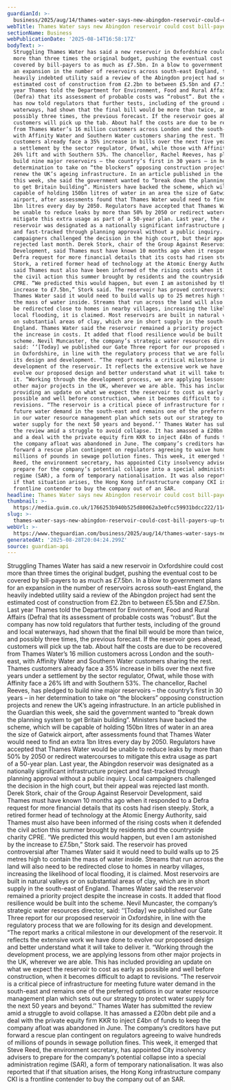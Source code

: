 ```yaml
---
guardianId: >-
  business/2025/aug/14/thames-water-says-new-abingdon-reservoir-could-cost-bill-payers-up-to-75bn
webTitle: Thames Water says new Abingdon reservoir could cost bill-payers up to £7.5bn
sectionName: Business
webPublicationDate: '2025-08-14T16:58:17Z'
bodyText: >-
  Struggling Thames Water has said a new reservoir in Oxfordshire could cost
  more than three times the original budget, pushing the eventual cost to be
  covered by bill-payers to as much as £7.5bn. In a blow to government plans for
  an expansion in the number of reservoirs across south-east England, the
  heavily indebted utility said a review of the Abingdon project had sent the
  estimated cost of construction from £2.2bn to between £5.5bn and £7.5bn. Last
  year Thames told the Department for Environment, Food and Rural Affairs
  (Defra) that its assessment of probable costs was “robust”. But the company
  has now told regulators that further tests, including of the ground and local
  waterways, had shown that the final bill would be more than twice, and
  possibly three times, the previous forecast. If the reservoir goes ahead,
  customers will pick up the tab. About half the costs are due to be recovered
  from Thames Water’s 16 million customers across London and the south-east,
  with Affinity Water and Southern Water customers sharing the rest. Thames
  customers already face a 35% increase in bills over the next five years under
  a settlement by the sector regulator, Ofwat, while those with Affinity face a
  26% lift and with Southern 53%. The chancellor, Rachel Reeves, has pledged to
  build nine major reservoirs – the country’s first in 30 years – in her
  determination to take on “the blockers” opposing construction projects and
  renew the UK’s ageing infrastructure. In an article published in the Guardian
  this week, she said the government wanted to “break down the planning system
  to get Britain building”. Ministers have backed the scheme, which will be
  capable of holding 150bn litres of water in an area the size of Gatwick
  airport, after assessments found that Thames Water would need to find an extra
  1bn litres every day by 2050. Regulators have accepted that Thames Water would
  be unable to reduce leaks by more than 50% by 2050 or redirect watercourses to
  mitigate this extra usage as part of a 50-year plan. Last year, the Abingdon
  reservoir was designated as a nationally significant infrastructure project
  and fast-tracked through planning approval without a public inquiry. Local
  campaigners challenged the decision in the high court, but their appeal was
  rejected last month. Derek Stork, chair of the Group Against Reservoir
  Development, said Thames must have known 10 months ago when it responded to a
  Defra request for more financial details that its costs had risen steeply.
  Stork, a retired former head of technology at the Atomic Energy Authority,
  said Thames must also have been informed of the rising costs when it defended
  the civil action this summer brought by residents and the countryside charity
  CPRE. “We predicted this would happen, but even I am astonished by the
  increase to £7.5bn,” Stork said. The reservoir has proved controversial after
  Thames Water said it would need to build walls up to 25 metres high to contain
  the mass of water inside. Streams that run across the land will also need to
  be redirected close to homes in nearby villages, increasing the likelihood of
  local flooding, it is claimed. Most reservoirs are built in natural valleys or
  on substantial areas of clay, which are in short supply in the south-east of
  England. Thames Water said the reservoir remained a priority project despite
  the increase in costs. It added that flood resilience would be built into the
  scheme. Nevil Muncaster, the company’s strategic water resources director,
  said: ‘‘[Today] we published our Gate Three report for our proposed reservoir
  in Oxfordshire, in line with the regulatory process that we are following for
  its design and development. “The report marks a critical milestone in our
  development of the reservoir. It reflects the extensive work we have done to
  evolve our proposed design and better understand what it will take to deliver
  it. “Working through the development process, we are applying lessons from
  other major projects in the UK, wherever we are able. This has included
  providing an update on what we expect the reservoir to cost as early as
  possible and well before construction, when it becomes difficult to adapt to
  revisions. “The reservoir is a critical piece of infrastructure for meeting
  future water demand in the south-east and remains one of the preferred options
  in our water resource management plan which sets out our strategy to protect
  water supply for the next 50 years and beyond.’’ Thames Water has submitted
  the review amid a struggle to avoid collapse. It has amassed a £20bn debt pile
  and a deal with the private equity firm KKR to inject £4bn of funds to keep
  the company afloat was abandoned in June. The company’s creditors have put
  forward a rescue plan contingent on regulators agreeing to waive hundreds of
  millions of pounds in sewage pollution fines. This week, it emerged that Steve
  Reed, the environment secretary, has appointed City insolvency advisers to
  prepare for the company’s potential collapse into a special administration
  regime (SAR), a form of temporary nationalisation. It was also reported that
  if that situation arises, the Hong Kong infrastructure company CKI is a
  frontline contender to buy the company out of an SAR.
headline: Thames Water says new Abingdon reservoir could cost bill-payers up to £7.5bn
thumbnail: >-
  https://media.guim.co.uk/1766253b940b525d80062a3e0fcc59931bdcc222/1144_1355_3744_2995/500.jpg
slug: >-
  thames-water-says-new-abingdon-reservoir-could-cost-bill-payers-up-to-pound75bn
webUrl: >-
  https://www.theguardian.com/business/2025/aug/14/thames-water-says-new-abingdon-reservoir-could-cost-bill-payers-up-to-75bn
generatedAt: '2025-08-28T20:04:24.299Z'
source: guardian-api
---
```

Struggling Thames Water has said a new reservoir in Oxfordshire could cost more than three times the original budget, pushing the eventual cost to be covered by bill-payers to as much as £7.5bn. In a blow to government plans for an expansion in the number of reservoirs across south-east England, the heavily indebted utility said a review of the Abingdon project had sent the estimated cost of construction from £2.2bn to between £5.5bn and £7.5bn. Last year Thames told the Department for Environment, Food and Rural Affairs (Defra) that its assessment of probable costs was “robust”. But the company has now told regulators that further tests, including of the ground and local waterways, had shown that the final bill would be more than twice, and possibly three times, the previous forecast. If the reservoir goes ahead, customers will pick up the tab. About half the costs are due to be recovered from Thames Water’s 16 million customers across London and the south-east, with Affinity Water and Southern Water customers sharing the rest. Thames customers already face a 35% increase in bills over the next five years under a settlement by the sector regulator, Ofwat, while those with Affinity face a 26% lift and with Southern 53%. The chancellor, Rachel Reeves, has pledged to build nine major reservoirs – the country’s first in 30 years – in her determination to take on “the blockers” opposing construction projects and renew the UK’s ageing infrastructure. In an article published in the Guardian this week, she said the government wanted to “break down the planning system to get Britain building”. Ministers have backed the scheme, which will be capable of holding 150bn litres of water in an area the size of Gatwick airport, after assessments found that Thames Water would need to find an extra 1bn litres every day by 2050. Regulators have accepted that Thames Water would be unable to reduce leaks by more than 50% by 2050 or redirect watercourses to mitigate this extra usage as part of a 50-year plan. Last year, the Abingdon reservoir was designated as a nationally significant infrastructure project and fast-tracked through planning approval without a public inquiry. Local campaigners challenged the decision in the high court, but their appeal was rejected last month. Derek Stork, chair of the Group Against Reservoir Development, said Thames must have known 10 months ago when it responded to a Defra request for more financial details that its costs had risen steeply. Stork, a retired former head of technology at the Atomic Energy Authority, said Thames must also have been informed of the rising costs when it defended the civil action this summer brought by residents and the countryside charity CPRE. “We predicted this would happen, but even I am astonished by the increase to £7.5bn,” Stork said. The reservoir has proved controversial after Thames Water said it would need to build walls up to 25 metres high to contain the mass of water inside. Streams that run across the land will also need to be redirected close to homes in nearby villages, increasing the likelihood of local flooding, it is claimed. Most reservoirs are built in natural valleys or on substantial areas of clay, which are in short supply in the south-east of England. Thames Water said the reservoir remained a priority project despite the increase in costs. It added that flood resilience would be built into the scheme. Nevil Muncaster, the company’s strategic water resources director, said: ‘‘[Today] we published our Gate Three report for our proposed reservoir in Oxfordshire, in line with the regulatory process that we are following for its design and development. “The report marks a critical milestone in our development of the reservoir. It reflects the extensive work we have done to evolve our proposed design and better understand what it will take to deliver it. “Working through the development process, we are applying lessons from other major projects in the UK, wherever we are able. This has included providing an update on what we expect the reservoir to cost as early as possible and well before construction, when it becomes difficult to adapt to revisions. “The reservoir is a critical piece of infrastructure for meeting future water demand in the south-east and remains one of the preferred options in our water resource management plan which sets out our strategy to protect water supply for the next 50 years and beyond.’’ Thames Water has submitted the review amid a struggle to avoid collapse. It has amassed a £20bn debt pile and a deal with the private equity firm KKR to inject £4bn of funds to keep the company afloat was abandoned in June. The company’s creditors have put forward a rescue plan contingent on regulators agreeing to waive hundreds of millions of pounds in sewage pollution fines. This week, it emerged that Steve Reed, the environment secretary, has appointed City insolvency advisers to prepare for the company’s potential collapse into a special administration regime (SAR), a form of temporary nationalisation. It was also reported that if that situation arises, the Hong Kong infrastructure company CKI is a frontline contender to buy the company out of an SAR.
